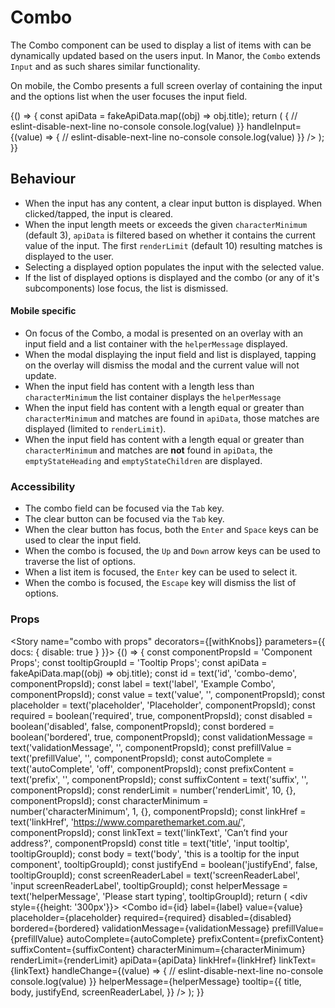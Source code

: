 
<Meta title="Components|Combo" component={Combo} />

# Combo

The Combo component can be used to display a list of items with can be dynamically updated based on the users input. In Manor,
the `Combo` extends `Input` and as such shares similar functionality.

On mobile, the Combo presents a full screen overlay of containing the input and the options list when the user focuses
the input field.

<Preview>
  <Story name="combo preview" height="250px">
  {() => {
    const apiData = fakeApiData.map((obj) => obj.title);
    return (
       <FluidContainer>
           <Row>
             <Column>
                <Combo
                  label="Example Combo label"
                  apiData={apiData}
                  id="combo-id-first"
                  value="ser"
                  required={false}
                  renderLimit={3}
                  emptyStatePicture={{
                    src: "https://www.comparethemarket.com.au/wp-content/uploads/2019/08/Artboard-1-copy-2@2x.png",
                    srcsets: [{ srcset: "https://www.comparethemarket.com.au/wp-content/uploads/2019/08/Artboard-1-copy-2@2x.png"}],
                    alt: 'alt text',
                    title: 'no results found',
                  }}
                  tooltip={{ title: 'Combo component' }}
                  emptyStateHeading = "Sorry, no results found"
                  emptyStateChildren='Try adjusting your search to find what you are looking for.'
                  helperMessage='Please enter your address in the field above and we will try locate it.'
                  handleChange={(value) => {
                    // eslint-disable-next-line no-console
                    console.log(value)
                  }}
                  handleInput={(value) => {
                    // eslint-disable-next-line no-console
                    console.log(value)
                  }}
                />
            </Column>
          </Row>
       </FluidContainer>
    );
  }}
  </Story>
</Preview>

## Behaviour
* When the input has any content, a clear input button is displayed. When clicked/tapped, the input is cleared.
* When the input length meets or exceeds the given `characterMinimum` (default 3), `apiData` is filtered based on whether it
contains the current value of the input. The first `renderLimit` (default 10) resulting matches is displayed to the user.
* Selecting a displayed option populates the input with the selected value.
* If the list of displayed options is displayed and the combo (or any of it's subcomponents) lose focus, the list is
dismissed.

#### Mobile specific
* On focus of the Combo, a modal is presented on an overlay with an input field and a list container with the
`helperMessage` displayed.
* When the modal displaying the input field and list is displayed, tapping on the overlay will dismiss the modal and the
current value will not update.
* When the input field has content with a length less than `characterMinimum` the list container displays the `helperMessage`
* When the input field has content with a length equal or greater than `characterMinimum` and matches are found
in `apiData`, those matches are displayed (limited to `renderLimit`).
* When the input field has content with a length equal or greater than `characterMinimum` and matches are **not** found
in `apiData`, the `emptyStateHeading` and `emptyStateChildren` are displayed.

### Accessibility
* The combo field can be focused via the `Tab` key.
* The clear button can be focused via the `Tab` key.
* When the clear button has focus, both the `Enter` and `Space` keys can be used to clear the input field.
* When the combo is focused, the `Up` and `Down` arrow keys can be used to traverse the list of options.
* When a list item is focused, the `Enter` key can be used to select it.
* When the combo is focused, the `Escape` key will dismiss the list of options.

### Props
<Props of={Combo} />

<Story name="combo with props" decorators={[withKnobs]} parameters={{ docs: { disable: true } }}>
  {() => {
    const componentPropsId = 'Component Props';
    const tooltipGroupId = 'Tooltip Props';
    const apiData = fakeApiData.map((obj) => obj.title);
    const id = text('id', 'combo-demo', componentPropsId);
    const label = text('label', 'Example Combo', componentPropsId);
    const value = text('value', '', componentPropsId);
    const placeholder = text('placeholder', 'Placeholder', componentPropsId);
    const required = boolean('required', true, componentPropsId);
    const disabled = boolean('disabled', false, componentPropsId);
    const bordered = boolean('bordered', true, componentPropsId);
    const validationMessage = text('validationMessage', '', componentPropsId);
    const prefillValue = text('prefillValue', '', componentPropsId);
    const autoComplete = text('autoComplete', 'off', componentPropsId);
    const prefixContent = text('prefix', '', componentPropsId);
    const suffixContent = text('suffix', '', componentPropsId);
    const renderLimit = number('renderLimit', 10, {}, componentPropsId);
    const characterMinimum = number('characterMinimum', 1, {}, componentPropsId);
    const linkHref = text('linkHref', 'https://www.comparethemarket.com.au/', componentPropsId);
    const linkText = text('linkText', 'Can’t find your address?', componentPropsId)
    const title = text('title', 'input tooltip', tooltipGroupId);
    const body = text('body', 'this is a tooltip for the input component', tooltipGroupId);
    const justifyEnd = boolean('justifyEnd', false, tooltipGroupId);
    const screenReaderLabel = text('screenReaderLabel', 'input screenReaderLabel', tooltipGroupId);
    const helperMessage = text('helperMessage', 'Please start typing', tooltipGroupId);
    return (
      <FluidContainer>
        <Row>
          <Column>
          <div style={{height: '300px'}}></div>
            <Combo
              id={id}
              label={label}
              value={value}
              placeholder={placeholder}
              required={required}
              disabled={disabled}
              bordered={bordered}
              validationMessage={validationMessage}
              prefillValue={prefillValue}
              autoComplete={autoComplete}
              prefixContent={prefixContent}
              suffixContent={suffixContent}
              characterMinimum={characterMinimum}
              renderLimit={renderLimit}
              apiData={apiData}
              linkHref={linkHref}
              linkText={linkText}
              handleChange={(value) => {
                // eslint-disable-next-line no-console
                console.log(value)
              }}
              helperMessage={helperMessage}
              tooltip={{
                title,
                body,
                justifyEnd,
                screenReaderLabel,
              }}
            />
          </Column>
        </Row>
      </FluidContainer>
    );
  }}
</Story>

